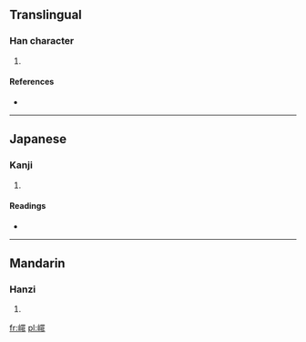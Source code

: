 ==Translingual==

===Han character===
{{Han char|rn=46|rad=山|as=13|sn=16|four=2671<sub>1</sub>|canj=山田中卜 (UWLY)}}

# {{defn|Han|sort=山13}}

====References====
* {{Han ref|kx=0321.081|dkj=49057|hdz=10800.170|uh=5DB5|ud=23989|bh=E962|bd=59746}}

----

==Japanese==

===Kanji===
{{ja-kanji|grade=|rs=山13}}

# {{defn|Japanese|sort=山13}}

====Readings====
* {{ja-readings|on=[[さい]] (sai)|kun=}}

----

==Mandarin==

===Hanzi===
{{cmn-hanzi|pin=[[zuǐ]] ([[zui3]])|wg=tsui<sup>3</sup>}}

# {{defn|Mandarin|sort=山13}}

[[fr:嶵]]
[[pl:嶵]]